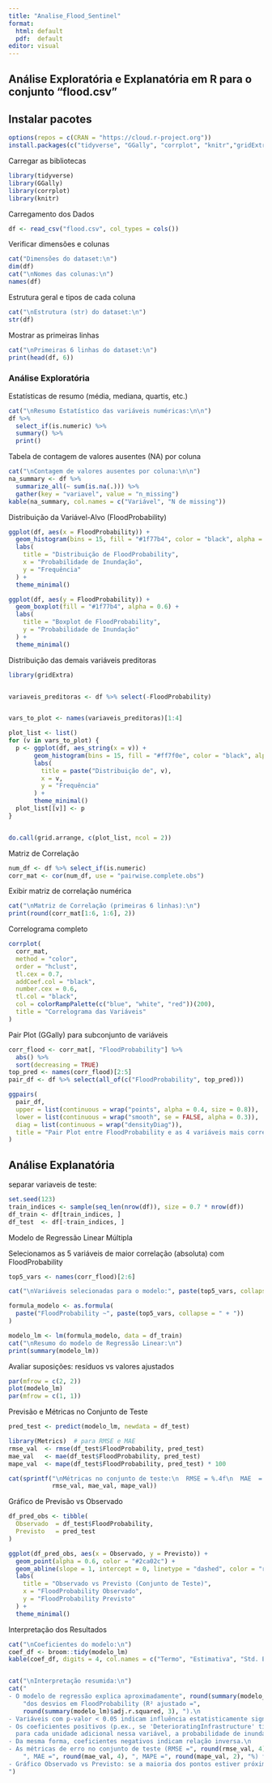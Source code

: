 ```yaml
---
title: "Analise_Flood_Sentinel"
format:
  html: default
  pdf:  default
editor: visual
---
```


## Análise Exploratória e Explanatória em R para o conjunto “flood.csv”

## Instalar pacotes

```r
options(repos = c(CRAN = "https://cloud.r-project.org"))
install.packages(c("tidyverse", "GGally", "corrplot", "knitr","gridExtra","Metrics"))
```

Carregar as bibliotecas

```r
library(tidyverse)
library(GGally)       
library(corrplot)     
library(knitr)        
```

Carregamento dos Dados

```r
df <- read_csv("flood.csv", col_types = cols())

```

Verificar dimensões e colunas

```r
cat("Dimensões do dataset:\n")
dim(df)    
cat("\nNomes das colunas:\n")
names(df)
```

Estrutura geral e tipos de cada coluna

```r
cat("\nEstrutura (str) do dataset:\n")
str(df)
```

Mostrar as primeiras linhas

```r
cat("\nPrimeiras 6 linhas do dataset:\n")
print(head(df, 6))
```

### Análise Exploratória

Estatísticas de resumo (média, mediana, quartis, etc.)

```r
cat("\nResumo Estatístico das variáveis numéricas:\n\n")
df %>%
  select_if(is.numeric) %>%
  summary() %>%
  print()
```

Tabela de contagem de valores ausentes (NA) por coluna

```r
cat("\nContagem de valores ausentes por coluna:\n\n")
na_summary <- df %>%
  summarize_all(~ sum(is.na(.))) %>%
  gather(key = "variavel", value = "n_missing")
kable(na_summary, col.names = c("Variável", "N de missing"))

```

Distribuição da Variável-Alvo (FloodProbability)

```r
ggplot(df, aes(x = FloodProbability)) +
  geom_histogram(bins = 15, fill = "#1f77b4", color = "black", alpha = 0.8) +
  labs(
    title = "Distribuição de FloodProbability",
    x = "Probabilidade de Inundação",
    y = "Frequência"
  ) +
  theme_minimal()

ggplot(df, aes(y = FloodProbability)) +
  geom_boxplot(fill = "#1f77b4", alpha = 0.6) +
  labs(
    title = "Boxplot de FloodProbability",
    y = "Probabilidade de Inundação"
  ) +
  theme_minimal()
```

Distribuição das demais variáveis preditoras

```r
library(gridExtra)


variaveis_preditoras <- df %>% select(-FloodProbability)


vars_to_plot <- names(variaveis_preditoras)[1:4]

plot_list <- list()
for (v in vars_to_plot) {
  p <- ggplot(df, aes_string(x = v)) +
       geom_histogram(bins = 15, fill = "#ff7f0e", color = "black", alpha = 0.7) +
       labs(
         title = paste("Distribuição de", v),
         x = v,
         y = "Frequência"
       ) +
       theme_minimal()
  plot_list[[v]] <- p
}


do.call(grid.arrange, c(plot_list, ncol = 2))
```

Matriz de Correlação

```r
num_df <- df %>% select_if(is.numeric)
corr_mat <- cor(num_df, use = "pairwise.complete.obs")
```

Exibir matriz de correlação numérica

```r
cat("\nMatriz de Correlação (primeiras 6 linhas):\n")
print(round(corr_mat[1:6, 1:6], 2))
```

Correlograma completo

```r
corrplot(
  corr_mat,
  method = "color",
  order = "hclust",
  tl.cex = 0.7,
  addCoef.col = "black",
  number.cex = 0.6,
  tl.col = "black",
  col = colorRampPalette(c("blue", "white", "red"))(200),
  title = "Correlograma das Variáveis"
)
```

Pair Plot (GGally) para subconjunto de variáveis

```r
corr_flood <- corr_mat[, "FloodProbability"] %>%
  abs() %>%
  sort(decreasing = TRUE)
top_pred <- names(corr_flood)[2:5]
pair_df <- df %>% select(all_of(c("FloodProbability", top_pred)))

ggpairs(
  pair_df,
  upper = list(continuous = wrap("points", alpha = 0.4, size = 0.8)),
  lower = list(continuous = wrap("smooth", se = FALSE, alpha = 0.3)),
  diag = list(continuous = wrap("densityDiag")),
  title = "Pair Plot entre FloodProbability e as 4 variáveis mais correlacionadas"
)
```

## Análise Explanatória

separar variaveis de teste:

```r
set.seed(123)
train_indices <- sample(seq_len(nrow(df)), size = 0.7 * nrow(df))
df_train <- df[train_indices, ]
df_test  <- df[-train_indices, ]
```

Modelo de Regressão Linear Múltipla

Selecionamos as 5 variáveis de maior correlação (absoluta) com FloodProbability

```r
top5_vars <- names(corr_flood)[2:6] 

cat("\nVariáveis selecionadas para o modelo:", paste(top5_vars, collapse = ", "), "\n")
```

```r
formula_modelo <- as.formula(
  paste("FloodProbability ~", paste(top5_vars, collapse = " + "))
)
```

```r
modelo_lm <- lm(formula_modelo, data = df_train)
cat("\nResumo do modelo de Regressão Linear:\n")
print(summary(modelo_lm))

```

Avaliar suposições: resíduos vs valores ajustados

```r
par(mfrow = c(2, 2))
plot(modelo_lm)
par(mfrow = c(1, 1))

```

Previsão e Métricas no Conjunto de Teste

```r
pred_test <- predict(modelo_lm, newdata = df_test)

library(Metrics)  # para RMSE e MAE
rmse_val  <- rmse(df_test$FloodProbability, pred_test)
mae_val   <- mae(df_test$FloodProbability, pred_test)
mape_val  <- mape(df_test$FloodProbability, pred_test) * 100

cat(sprintf("\nMétricas no conjunto de teste:\n  RMSE = %.4f\n  MAE  = %.4f\n  MAPE = %.2f%%\n",
            rmse_val, mae_val, mape_val))

```

Gráfico de Previsão vs Observado

```r
df_pred_obs <- tibble(
  Observado  = df_test$FloodProbability,
  Previsto   = pred_test
)

ggplot(df_pred_obs, aes(x = Observado, y = Previsto)) +
  geom_point(alpha = 0.6, color = "#2ca02c") +
  geom_abline(slope = 1, intercept = 0, linetype = "dashed", color = "red") +
  labs(
    title = "Observado vs Previsto (Conjunto de Teste)",
    x = "FloodProbability Observado",
    y = "FloodProbability Previsto"
  ) +
  theme_minimal()

```

Interpretação dos Resultados

```r
cat("\nCoeficientes do modelo:\n")
coef_df <- broom::tidy(modelo_lm)
kable(coef_df, digits = 4, col.names = c("Termo", "Estimativa", "Std. Erro", "t valor", "Pr(>|t|)"))


cat("\nInterpretação resumida:\n")
cat("
- O modelo de regressão explica aproximadamente", round(summary(modelo_lm)$r.squared, 3),
    "dos desvios em FloodProbability (R² ajustado =",
    round(summary(modelo_lm)$adj.r.squared, 3), ").\n
- Variáveis com p-valor < 0.05 indicam influência estatisticamente significativa sobre FloodProbability.
- Os coeficientes positivos (p.ex., se 'DeterioratingInfrastructure' tiver coeff > 0) sugerem que,
  para cada unidade adicional nessa variável, a probabilidade de inundação tende a aumentar, mantidas as demais constantes.
- Da mesma forma, coeficientes negativos indicam relação inversa.\n
- As métricas de erro no conjunto de teste (RMSE =", round(rmse_val, 4),
    ", MAE =", round(mae_val, 4), ", MAPE =", round(mape_val, 2), "%) fornecem feedback sobre o quão bem o modelo está prevendo.\n
- Gráfico Observado vs Previsto: se a maioria dos pontos estiver próxima à linha pontilhada (y = x), o modelo tem bom desempenho.\n
")
```
